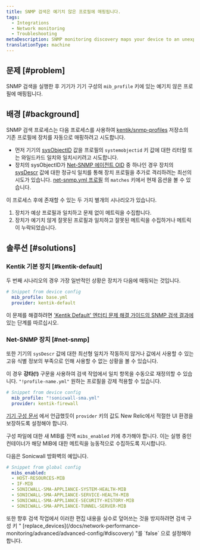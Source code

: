```yaml
---
title: SNMP 검색은 예기치 않은 프로필에 매핑됩니다.
tags:
  - Integrations
  - Network monitoring
  - Troubleshooting
metaDescription: SNMP monitoring discovery maps your device to an unexpected profile.
translationType: machine
---
```


## 문제 [#problem]

SNMP 검색을 실행한 후 기기가 기기 구성의 `mib_profile` 키에 있는 예기치 않은 프로필에 매핑됩니다.

## 배경 [#background]

SNMP 검색 프로세스는 다음 프로세스를 사용하여 [kentik/snmp-profiles](https://github.com/kentik/snmp-profiles) 저장소의 기존 프로필에 장치를 자동으로 매핑하려고 시도합니다.

* 먼저 기기의 [sysObjectID](http://oid-info.com/get/1.3.6.1.2.1.1.2) 값을 프로필의 `systemobjectid` 키 값에 대한 리터럴 또는 와일드카드 일치와 일치시키려고 시도합니다.
* 장치의 sysObjectID가 [Net-SNMP 에이전트 OID](http://oid-info.com/get/1.3.6.1.4.1.8072.3.2) 중 하나인 경우 장치의 [sysDescr](http://oid-info.com/get/1.3.6.1.2.1.1.1) 값에 대한 정규식 일치를 통해 장치 프로필을 추가로 격리하려는 최선의 시도가 있습니다. [net-snmp.yml 프로필](https://github.com/kentik/snmp-profiles/blob/main/profiles/kentik_snmp/_general/net-snmp.yml) 의 `matches` 키에서 현재 옵션을 볼 수 있습니다.

이 프로세스 후에 존재할 수 있는 두 가지 별개의 시나리오가 있습니다.

1. 장치가 예상 프로필과 일치하고 문제 없이 메트릭을 수집합니다.
2. 장치가 예기치 않게 잘못된 프로필과 일치하고 잘못된 메트릭을 수집하거나 메트릭이 누락되었습니다.

## 솔루션 [#solutions]

### Kentik 기본 장치 [#kentik-default]

두 번째 시나리오의 경우 가장 일반적인 상황은 장치가 다음에 매핑되는 것입니다.

```yaml
# Snippet from device config
  mib_profile: base.yml
  provider: kentik-default
```

이 문제를 해결하려면 ['Kentik Default' 엔터티 문제 해결 가이드의 SNMP 검색 결과에](/docs/network-performance-monitoring/troubleshooting/snmp-discovery-kentik-default) 있는 단계를 따르십시오.

### Net-SNMP 장치 [#net-snmp]

또한 기기의 `sysDescr` 값에 대한 최선형 일치가 작동하지 않거나 값에서 사용할 수 있는 고유 식별 정보의 부족으로 인해 사용할 수 없는 상황을 볼 수 있습니다.

이 경우 **강타(!)** 구문을 사용하여 검색 작업에서 일치 항목을 수동으로 재정의할 수 있습니다. `"!profile-name.yml"` 원하는 프로필을 강제 적용할 수 있습니다.

```yaml
# Snippet from device config
  mib_profile: "!sonicwall-sma.yml"
  provider: kentik-firewall
```

[기기 구성 문서](/docs/network-performance-monitoring/advanced/advanced-config/#devices) 에서 언급했듯이 `provider` 키의 값도 New Relic에서 적절한 UI 환경을 보장하도록 설정해야 합니다.

구성 파일에 대한 새 MIB를 전역 `mibs_enabled` 키에 추가해야 합니다. 이는 실행 중인 컨테이너가 해당 MIB에 대한 메트릭을 능동적으로 수집하도록 지시합니다.

다음은 Sonicwall 방화벽의 예입니다.

```yaml
# Snippet from global config
  mibs_enabled:
  - HOST-RESOURCES-MIB
  - IF-MIB
  - SONICWALL-SMA-APPLIANCE-SYSTEM-HEALTH-MIB
  - SONICWALL-SMA-APPLIANCE-SERVICE-HEALTH-MIB
  - SONICWALL-SMA-APPLIANCE-SECURITY-HISTORY-MIB
  - SONICWALL-SMA-APPLIANCE-TUNNEL-SERVER-MIB
```

<Callout variant="tip">
  또한 향후 검색 작업에서 이러한 편집 내용을 실수로 덮어쓰는 것을 방지하려면 검색 구성 키 " [replace_devices](/docs/network-performance-monitoring/advanced/advanced-config/#discovery) "를 `false` 으로 설정해야 합니다.
</Callout>
